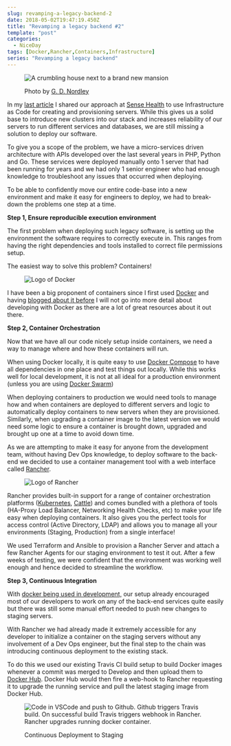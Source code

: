 ```yaml
---
slug: revamping-a-legacy-backend-2
date: 2018-05-02T19:47:19.450Z
title: "Revamping a legacy backend #2"
template: "post"
categories:
  - NiceDay
tags: [Docker,Rancher,Containers,Infrastructure]
series: "Revamping a legacy backend"
---
```


<figure>

![A crumbling house next to a brand new mansion](./revamping-a-legacy-backend-2-0.jpeg)

<figcaption>Photo by <a href="http://www.gdnordley.com/" className="figcaption-link">G. D. Nordley</a></figcaption>

</figure>

In my [last article](https://hackernoon.com/revamping-a-legacy-backend-1-1429a4ce77cb) I shared our approach at [Sense Health](https://www.sense-health.com/) to use Infrastructure as Code for creating and provisioning servers. While this gives us a solid base to introduce new clusters into our stack and increases reliability of our servers to run different services and databases, we are still missing a solution to deploy our software.

To give you a scope of the problem, we have a micro-services driven architecture with APIs developed over the last several years in PHP, Python and Go. These services were deployed manually onto 1 server that had been running for years and we had only 1 senior engineer who had enough knowledge to troubleshoot any issues that occurred when deploying.

To be able to confidently move our entire code-base into a new environment and make it easy for engineers to deploy, we had to break-down the problems one step at a time.

**Step 1, Ensure reproducible execution environment**

The first problem when deploying such legacy software, is setting up the environment the software requires to correctly execute in. This ranges from having the right dependencies and tools installed to correct file permissions setup.

The easiest way to solve this problem? Containers!

<figure>

![Logo of Docker](./revamping-a-legacy-backend-2-1.png)

</figure>

I have been a big proponent of containers since I first used [Docker](https://www.docker.com/) and having [blogged about it before](https://medium.com/@Rapchik/docker-in-development-339110a03c22) I will not go into more detail about developing with Docker as there are a lot of great resources about it out there.

**Step 2, Container Orchestration**

Now that we have all our code nicely setup inside containers, we need a way to manage where and how these containers will run.

When using Docker locally, it is quite easy to use [Docker Compose](https://docs.docker.com/compose/) to have all dependencies in one place and test things out locally. While this works well for local development, it is not at all ideal for a production environment (unless you are using [Docker Swarm](https://docs.docker.com/engine/swarm/))

When deploying containers to production we would need tools to manage how and when containers are deployed to different servers and logic to automatically deploy containers to new servers when they are provisioned. Similarly, when upgrading a container image to the latest version we would need some logic to ensure a container is brought down, upgraded and brought up one at a time to avoid down time.

As we are attempting to make it easy for anyone from the development team, without having Dev Ops knowledge, to deploy software to the back-end we decided to use a container management tool with a web interface called [Rancher](https://rancher.com).

<figure>

![Logo of Rancher](./revamping-a-legacy-backend-2-2.png)

</figure>

Rancher provides built-in support for a range of container orchestration platforms ([Kubernetes](https://kubernetes.io/), [Cattle](https://github.com/rancher/rancher/wiki/Overview:-What-is-Cattle)) and comes bundled with a plethora of tools (HA-Proxy Load Balancer, Networking Health Checks, etc) to make your life easy when deploying containers. It also gives you the perfect tools for access control (Active Directory, LDAP) and allows you to manage all your environments (Staging, Production) from a single interface!

We used Terraform and Ansible to provision a Rancher Server and attach a few Rancher Agents for our staging environment to test it out. After a few weeks of testing, we were confident that the environment was working well enough and hence decided to streamline the workflow.

**Step 3, Continuous Integration**

With [docker being used in development,](https://medium.com/@Rapchik/docker-in-development-339110a03c22) our setup already encouraged most of our developers to work on any of the back-end services quite easily but there was still some manual effort needed to push new changes to staging servers.

With Rancher we had already made it extremely accessible for any developer to initialize a container on the staging servers without any involvement of a Dev Ops engineer, but the final step to the chain was introducing continuous deployment to the existing stack.

To do this we used our existing Travis CI build setup to build Docker images whenever a commit was merged to Develop and then upload them to [Docker Hub](https://hub.docker.com/). Docker Hub would then fire a web-hook to Rancher requesting it to upgrade the running service and pull the latest staging image from Docker Hub.

<figure>

![Code in VSCode and push to Github. Github triggers Travis build. On successful build Travis triggers webhook in Rancher. Rancher upgrades running docker container. ](./revamping-a-legacy-backend-2-3.png)

<figcaption>Continuous Deployment to Staging</figcaption>

</figure>
  